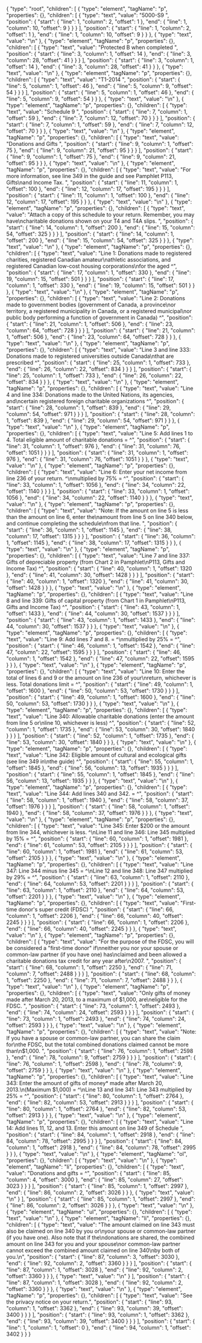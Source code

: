{
  "type": "root",
  "children": [
    {
      "type": "element",
      "tagName": "p",
      "properties": {},
      "children": [
        {
          "type": "text",
          "value": "5000-S9 ",
          "position": {
            "start": {
              "line": 1,
              "column": 2,
              "offset": 1
            },
            "end": {
              "line": 1,
              "column": 10,
              "offset": 9
            }
          }
        }
      ],
      "position": {
        "start": {
          "line": 1,
          "column": 2,
          "offset": 1
        },
        "end": {
          "line": 1,
          "column": 10,
          "offset": 9
        }
      }
    },
    {
      "type": "text",
      "value": "\n"
    },
    {
      "type": "element",
      "tagName": "p",
      "properties": {},
      "children": [
        {
          "type": "text",
          "value": "Protected B when completed ",
          "position": {
            "start": {
              "line": 3,
              "column": 1,
              "offset": 14
            },
            "end": {
              "line": 3,
              "column": 28,
              "offset": 41
            }
          }
        }
      ],
      "position": {
        "start": {
          "line": 3,
          "column": 1,
          "offset": 14
        },
        "end": {
          "line": 3,
          "column": 28,
          "offset": 41
        }
      }
    },
    {
      "type": "text",
      "value": "\n"
    },
    {
      "type": "element",
      "tagName": "p",
      "properties": {},
      "children": [
        {
          "type": "text",
          "value": "T1-2014 ",
          "position": {
            "start": {
              "line": 5,
              "column": 1,
              "offset": 46
            },
            "end": {
              "line": 5,
              "column": 9,
              "offset": 54
            }
          }
        }
      ],
      "position": {
        "start": {
          "line": 5,
          "column": 1,
          "offset": 46
        },
        "end": {
          "line": 5,
          "column": 9,
          "offset": 54
        }
      }
    },
    {
      "type": "text",
      "value": "\n"
    },
    {
      "type": "element",
      "tagName": "p",
      "properties": {},
      "children": [
        {
          "type": "text",
          "value": "Schedule 9 ",
          "position": {
            "start": {
              "line": 7,
              "column": 1,
              "offset": 59
            },
            "end": {
              "line": 7,
              "column": 12,
              "offset": 70
            }
          }
        }
      ],
      "position": {
        "start": {
          "line": 7,
          "column": 1,
          "offset": 59
        },
        "end": {
          "line": 7,
          "column": 12,
          "offset": 70
        }
      }
    },
    {
      "type": "text",
      "value": "\n"
    },
    {
      "type": "element",
      "tagName": "p",
      "properties": {},
      "children": [
        {
          "type": "text",
          "value": "Donations and Gifts ",
          "position": {
            "start": {
              "line": 9,
              "column": 1,
              "offset": 75
            },
            "end": {
              "line": 9,
              "column": 21,
              "offset": 95
            }
          }
        }
      ],
      "position": {
        "start": {
          "line": 9,
          "column": 1,
          "offset": 75
        },
        "end": {
          "line": 9,
          "column": 21,
          "offset": 95
        }
      }
    },
    {
      "type": "text",
      "value": "\n"
    },
    {
      "type": "element",
      "tagName": "p",
      "properties": {},
      "children": [
        {
          "type": "text",
          "value": "For more information, see line 349 in the guide and see Pamphlet P113, Gifts\nand Income Tax. ",
          "position": {
            "start": {
              "line": 11,
              "column": 1,
              "offset": 100
            },
            "end": {
              "line": 12,
              "column": 17,
              "offset": 195
            }
          }
        }
      ],
      "position": {
        "start": {
          "line": 11,
          "column": 1,
          "offset": 100
        },
        "end": {
          "line": 12,
          "column": 17,
          "offset": 195
        }
      }
    },
    {
      "type": "text",
      "value": "\n"
    },
    {
      "type": "element",
      "tagName": "p",
      "properties": {},
      "children": [
        {
          "type": "text",
          "value": "Attach a copy of this schedule to your return. Remember, you may have\ncharitable donations shown on your T4 and T4A slips. ",
          "position": {
            "start": {
              "line": 14,
              "column": 1,
              "offset": 200
            },
            "end": {
              "line": 15,
              "column": 54,
              "offset": 325
            }
          }
        }
      ],
      "position": {
        "start": {
          "line": 14,
          "column": 1,
          "offset": 200
        },
        "end": {
          "line": 15,
          "column": 54,
          "offset": 325
        }
      }
    },
    {
      "type": "text",
      "value": "\n"
    },
    {
      "type": "element",
      "tagName": "p",
      "properties": {},
      "children": [
        {
          "type": "text",
          "value": "Line 1: Donations made to registered charities, registered Canadian amateur\nathletic associations, and registered Canadian low-cost housing corporations\nfor the aged ^",
          "position": {
            "start": {
              "line": 17,
              "column": 1,
              "offset": 330
            },
            "end": {
              "line": 19,
              "column": 15,
              "offset": 501
            }
          }
        }
      ],
      "position": {
        "start": {
          "line": 17,
          "column": 1,
          "offset": 330
        },
        "end": {
          "line": 19,
          "column": 15,
          "offset": 501
        }
      }
    },
    {
      "type": "text",
      "value": "\n"
    },
    {
      "type": "element",
      "tagName": "p",
      "properties": {},
      "children": [
        {
          "type": "text",
          "value": "Line 2: Donations made to government bodies (government of Canada, a province\nor territory, a registered municipality in Canada, or a registered municipal\nor public body performing a function of government in Canada) ^",
          "position": {
            "start": {
              "line": 21,
              "column": 1,
              "offset": 506
            },
            "end": {
              "line": 23,
              "column": 64,
              "offset": 728
            }
          }
        }
      ],
      "position": {
        "start": {
          "line": 21,
          "column": 1,
          "offset": 506
        },
        "end": {
          "line": 23,
          "column": 64,
          "offset": 728
        }
      }
    },
    {
      "type": "text",
      "value": "\n"
    },
    {
      "type": "element",
      "tagName": "p",
      "properties": {},
      "children": [
        {
          "type": "text",
          "value": "Line 3 and line 333: Donations made to registered universities outside Canada\nthat are prescribed ^",
          "position": {
            "start": {
              "line": 25,
              "column": 1,
              "offset": 733
            },
            "end": {
              "line": 26,
              "column": 22,
              "offset": 834
            }
          }
        }
      ],
      "position": {
        "start": {
          "line": 25,
          "column": 1,
          "offset": 733
        },
        "end": {
          "line": 26,
          "column": 22,
          "offset": 834
        }
      }
    },
    {
      "type": "text",
      "value": "\n"
    },
    {
      "type": "element",
      "tagName": "p",
      "properties": {},
      "children": [
        {
          "type": "text",
          "value": "Line 4 and line 334: Donations made to the United Nations, its agencies, and\ncertain registered foreign charitable organizations ^",
          "position": {
            "start": {
              "line": 28,
              "column": 1,
              "offset": 839
            },
            "end": {
              "line": 29,
              "column": 54,
              "offset": 971
            }
          }
        }
      ],
      "position": {
        "start": {
          "line": 28,
          "column": 1,
          "offset": 839
        },
        "end": {
          "line": 29,
          "column": 54,
          "offset": 971
        }
      }
    },
    {
      "type": "text",
      "value": "\n"
    },
    {
      "type": "element",
      "tagName": "p",
      "properties": {},
      "children": [
        {
          "type": "text",
          "value": "Line 5: Add lines 1 to 4. Total eligible amount of charitable donations = ^",
          "position": {
            "start": {
              "line": 31,
              "column": 1,
              "offset": 976
            },
            "end": {
              "line": 31,
              "column": 76,
              "offset": 1051
            }
          }
        }
      ],
      "position": {
        "start": {
          "line": 31,
          "column": 1,
          "offset": 976
        },
        "end": {
          "line": 31,
          "column": 76,
          "offset": 1051
        }
      }
    },
    {
      "type": "text",
      "value": "\n"
    },
    {
      "type": "element",
      "tagName": "p",
      "properties": {},
      "children": [
        {
          "type": "text",
          "value": "Line 6: Enter your net income from line 236 of your return. ^\nmultiplied by 75% = ^",
          "position": {
            "start": {
              "line": 33,
              "column": 1,
              "offset": 1056
            },
            "end": {
              "line": 34,
              "column": 22,
              "offset": 1140
            }
          }
        }
      ],
      "position": {
        "start": {
          "line": 33,
          "column": 1,
          "offset": 1056
        },
        "end": {
          "line": 34,
          "column": 22,
          "offset": 1140
        }
      }
    },
    {
      "type": "text",
      "value": "\n"
    },
    {
      "type": "element",
      "tagName": "p",
      "properties": {},
      "children": [
        {
          "type": "text",
          "value": "Note: If the amount on line 5 is less than the amount on line 6, enter the\namount from line 5 on line 340 below, and continue completing the schedule\nfrom that line. ",
          "position": {
            "start": {
              "line": 36,
              "column": 1,
              "offset": 1145
            },
            "end": {
              "line": 38,
              "column": 17,
              "offset": 1315
            }
          }
        }
      ],
      "position": {
        "start": {
          "line": 36,
          "column": 1,
          "offset": 1145
        },
        "end": {
          "line": 38,
          "column": 17,
          "offset": 1315
        }
      }
    },
    {
      "type": "text",
      "value": "\n"
    },
    {
      "type": "element",
      "tagName": "p",
      "properties": {},
      "children": [
        {
          "type": "text",
          "value": "Line 7 and line 337: Gifts of depreciable property (from Chart 2 in Pamphlet\nP113, Gifts and Income Tax) ^",
          "position": {
            "start": {
              "line": 40,
              "column": 1,
              "offset": 1320
            },
            "end": {
              "line": 41,
              "column": 30,
              "offset": 1428
            }
          }
        }
      ],
      "position": {
        "start": {
          "line": 40,
          "column": 1,
          "offset": 1320
        },
        "end": {
          "line": 41,
          "column": 30,
          "offset": 1428
        }
      }
    },
    {
      "type": "text",
      "value": "\n"
    },
    {
      "type": "element",
      "tagName": "p",
      "properties": {},
      "children": [
        {
          "type": "text",
          "value": "Line 8 and line 339: Gifts of capital property (from Chart 1 in Pamphlet\nP113, Gifts and Income Tax) ^",
          "position": {
            "start": {
              "line": 43,
              "column": 1,
              "offset": 1433
            },
            "end": {
              "line": 44,
              "column": 30,
              "offset": 1537
            }
          }
        }
      ],
      "position": {
        "start": {
          "line": 43,
          "column": 1,
          "offset": 1433
        },
        "end": {
          "line": 44,
          "column": 30,
          "offset": 1537
        }
      }
    },
    {
      "type": "text",
      "value": "\n"
    },
    {
      "type": "element",
      "tagName": "p",
      "properties": {},
      "children": [
        {
          "type": "text",
          "value": "Line 9: Add lines 7 and 8. = ^\nmultiplied by 25% = ^",
          "position": {
            "start": {
              "line": 46,
              "column": 1,
              "offset": 1542
            },
            "end": {
              "line": 47,
              "column": 22,
              "offset": 1595
            }
          }
        }
      ],
      "position": {
        "start": {
          "line": 46,
          "column": 1,
          "offset": 1542
        },
        "end": {
          "line": 47,
          "column": 22,
          "offset": 1595
        }
      }
    },
    {
      "type": "text",
      "value": "\n"
    },
    {
      "type": "element",
      "tagName": "p",
      "properties": {},
      "children": [
        {
          "type": "text",
          "value": "Line 10: Enter the total of lines 6 and 9 or the amount on line 236 of your\nreturn, whichever is less. Total donations limit = ^",
          "position": {
            "start": {
              "line": 49,
              "column": 1,
              "offset": 1600
            },
            "end": {
              "line": 50,
              "column": 53,
              "offset": 1730
            }
          }
        }
      ],
      "position": {
        "start": {
          "line": 49,
          "column": 1,
          "offset": 1600
        },
        "end": {
          "line": 50,
          "column": 53,
          "offset": 1730
        }
      }
    },
    {
      "type": "text",
      "value": "\n"
    },
    {
      "type": "element",
      "tagName": "p",
      "properties": {},
      "children": [
        {
          "type": "text",
          "value": "Line 340: Allowable charitable donations (enter the amount from line 5 or\nline 10, whichever is less) ^",
          "position": {
            "start": {
              "line": 52,
              "column": 1,
              "offset": 1735
            },
            "end": {
              "line": 53,
              "column": 30,
              "offset": 1840
            }
          }
        }
      ],
      "position": {
        "start": {
          "line": 52,
          "column": 1,
          "offset": 1735
        },
        "end": {
          "line": 53,
          "column": 30,
          "offset": 1840
        }
      }
    },
    {
      "type": "text",
      "value": "\n"
    },
    {
      "type": "element",
      "tagName": "p",
      "properties": {},
      "children": [
        {
          "type": "text",
          "value": "Line 342: Eligible amount of cultural and ecological gifts (see line 349 in\nthe guide) ^",
          "position": {
            "start": {
              "line": 55,
              "column": 1,
              "offset": 1845
            },
            "end": {
              "line": 56,
              "column": 13,
              "offset": 1935
            }
          }
        }
      ],
      "position": {
        "start": {
          "line": 55,
          "column": 1,
          "offset": 1845
        },
        "end": {
          "line": 56,
          "column": 13,
          "offset": 1935
        }
      }
    },
    {
      "type": "text",
      "value": "\n"
    },
    {
      "type": "element",
      "tagName": "p",
      "properties": {},
      "children": [
        {
          "type": "text",
          "value": "Line 344: Add lines 340 and 342. = ^",
          "position": {
            "start": {
              "line": 58,
              "column": 1,
              "offset": 1940
            },
            "end": {
              "line": 58,
              "column": 37,
              "offset": 1976
            }
          }
        }
      ],
      "position": {
        "start": {
          "line": 58,
          "column": 1,
          "offset": 1940
        },
        "end": {
          "line": 58,
          "column": 37,
          "offset": 1976
        }
      }
    },
    {
      "type": "text",
      "value": "\n"
    },
    {
      "type": "element",
      "tagName": "p",
      "properties": {},
      "children": [
        {
          "type": "text",
          "value": "Line 345: Enter $200 or the amount from line 344, whichever is less. ^\nLine 11 and line 346: Line 345 multiplied by 15% = ^",
          "position": {
            "start": {
              "line": 60,
              "column": 1,
              "offset": 1981
            },
            "end": {
              "line": 61,
              "column": 53,
              "offset": 2105
            }
          }
        }
      ],
      "position": {
        "start": {
          "line": 60,
          "column": 1,
          "offset": 1981
        },
        "end": {
          "line": 61,
          "column": 53,
          "offset": 2105
        }
      }
    },
    {
      "type": "text",
      "value": "\n"
    },
    {
      "type": "element",
      "tagName": "p",
      "properties": {},
      "children": [
        {
          "type": "text",
          "value": "Line 347: Line 344 minus line 345 = ^\nLine 12 and line 348: Line 347 multiplied by 29% = ^",
          "position": {
            "start": {
              "line": 63,
              "column": 1,
              "offset": 2110
            },
            "end": {
              "line": 64,
              "column": 53,
              "offset": 2201
            }
          }
        }
      ],
      "position": {
        "start": {
          "line": 63,
          "column": 1,
          "offset": 2110
        },
        "end": {
          "line": 64,
          "column": 53,
          "offset": 2201
        }
      }
    },
    {
      "type": "text",
      "value": "\n"
    },
    {
      "type": "element",
      "tagName": "p",
      "properties": {},
      "children": [
        {
          "type": "text",
          "value": "First-time donor's super credit (FDSC) ",
          "position": {
            "start": {
              "line": 66,
              "column": 1,
              "offset": 2206
            },
            "end": {
              "line": 66,
              "column": 40,
              "offset": 2245
            }
          }
        }
      ],
      "position": {
        "start": {
          "line": 66,
          "column": 1,
          "offset": 2206
        },
        "end": {
          "line": 66,
          "column": 40,
          "offset": 2245
        }
      }
    },
    {
      "type": "text",
      "value": "\n"
    },
    {
      "type": "element",
      "tagName": "p",
      "properties": {},
      "children": [
        {
          "type": "text",
          "value": "For the purpose of the FDSC, you will be considered a \"first-time donor\" if\nneither you nor your spouse or common-law partner (if you have one) has\nclaimed and been allowed a charitable donations tax credit for any year after\n2007. ",
          "position": {
            "start": {
              "line": 68,
              "column": 1,
              "offset": 2250
            },
            "end": {
              "line": 71,
              "column": 7,
              "offset": 2488
            }
          }
        }
      ],
      "position": {
        "start": {
          "line": 68,
          "column": 1,
          "offset": 2250
        },
        "end": {
          "line": 71,
          "column": 7,
          "offset": 2488
        }
      }
    },
    {
      "type": "text",
      "value": "\n"
    },
    {
      "type": "element",
      "tagName": "p",
      "properties": {},
      "children": [
        {
          "type": "text",
          "value": "Only gifts of money made after March 20, 2013, to a maximum of $1,000, are\neligible for the FDSC. ",
          "position": {
            "start": {
              "line": 73,
              "column": 1,
              "offset": 2493
            },
            "end": {
              "line": 74,
              "column": 24,
              "offset": 2593
            }
          }
        }
      ],
      "position": {
        "start": {
          "line": 73,
          "column": 1,
          "offset": 2493
        },
        "end": {
          "line": 74,
          "column": 24,
          "offset": 2593
        }
      }
    },
    {
      "type": "text",
      "value": "\n"
    },
    {
      "type": "element",
      "tagName": "p",
      "properties": {},
      "children": [
        {
          "type": "text",
          "value": "Note: If you have a spouse or common-law partner, you can share the claim for\nthe FDSC, but the total combined donations claimed cannot be more than\n$1,000. ",
          "position": {
            "start": {
              "line": 76,
              "column": 1,
              "offset": 2598
            },
            "end": {
              "line": 78,
              "column": 9,
              "offset": 2759
            }
          }
        }
      ],
      "position": {
        "start": {
          "line": 76,
          "column": 1,
          "offset": 2598
        },
        "end": {
          "line": 78,
          "column": 9,
          "offset": 2759
        }
      }
    },
    {
      "type": "text",
      "value": "\n"
    },
    {
      "type": "element",
      "tagName": "p",
      "properties": {},
      "children": [
        {
          "type": "text",
          "value": "Line 343: Enter the amount of gifts of money* made after March 20, 2013.\n(Maximum $1,000) = ^\nLine 13 and line 341: Line 343 multiplied by 25% = ^",
          "position": {
            "start": {
              "line": 80,
              "column": 1,
              "offset": 2764
            },
            "end": {
              "line": 82,
              "column": 53,
              "offset": 2913
            }
          }
        }
      ],
      "position": {
        "start": {
          "line": 80,
          "column": 1,
          "offset": 2764
        },
        "end": {
          "line": 82,
          "column": 53,
          "offset": 2913
        }
      }
    },
    {
      "type": "text",
      "value": "\n"
    },
    {
      "type": "element",
      "tagName": "p",
      "properties": {},
      "children": [
        {
          "type": "text",
          "value": "Line 14: Add lines 11, 12, and 13. Enter this amount on line 349 of Schedule ",
          "position": {
            "start": {
              "line": 84,
              "column": 1,
              "offset": 2918
            },
            "end": {
              "line": 84,
              "column": 78,
              "offset": 2995
            }
          }
        }
      ],
      "position": {
        "start": {
          "line": 84,
          "column": 1,
          "offset": 2918
        },
        "end": {
          "line": 84,
          "column": 78,
          "offset": 2995
        }
      }
    },
    {
      "type": "text",
      "value": "\n"
    },
    {
      "type": "element",
      "tagName": "ol",
      "properties": {},
      "children": [
        {
          "type": "text",
          "value": "\n"
        },
        {
          "type": "element",
          "tagName": "li",
          "properties": {},
          "children": [
            {
              "type": "text",
              "value": "Donations and gifts = ^",
              "position": {
                "start": {
                  "line": 85,
                  "column": 4,
                  "offset": 3000
                },
                "end": {
                  "line": 85,
                  "column": 27,
                  "offset": 3023
                }
              }
            }
          ],
          "position": {
            "start": {
              "line": 85,
              "column": 1,
              "offset": 2997
            },
            "end": {
              "line": 86,
              "column": 2,
              "offset": 3026
            }
          }
        },
        {
          "type": "text",
          "value": "\n"
        }
      ],
      "position": {
        "start": {
          "line": 85,
          "column": 1,
          "offset": 2997
        },
        "end": {
          "line": 86,
          "column": 2,
          "offset": 3026
        }
      }
    },
    {
      "type": "text",
      "value": "\n"
    },
    {
      "type": "element",
      "tagName": "ul",
      "properties": {},
      "children": [
        {
          "type": "text",
          "value": "\n"
        },
        {
          "type": "element",
          "tagName": "li",
          "properties": {},
          "children": [
            {
              "type": "text",
              "value": "The amount claimed on line 343 must also be claimed on line 340 by you or\nyour spouse or common-law partner (if you have one). Also note that if the\ndonations are shared, the combined amount on line 343 for you and your spouse\nor common-law partner cannot exceed the combined amount claimed on line 340\nby both of you.\n",
              "position": {
                "start": {
                  "line": 87,
                  "column": 3,
                  "offset": 3030
                },
                "end": {
                  "line": 92,
                  "column": 2,
                  "offset": 3360
                }
              }
            }
          ],
          "position": {
            "start": {
              "line": 87,
              "column": 1,
              "offset": 3028
            },
            "end": {
              "line": 92,
              "column": 2,
              "offset": 3360
            }
          }
        },
        {
          "type": "text",
          "value": "\n"
        }
      ],
      "position": {
        "start": {
          "line": 87,
          "column": 1,
          "offset": 3028
        },
        "end": {
          "line": 92,
          "column": 2,
          "offset": 3360
        }
      }
    },
    {
      "type": "text",
      "value": "\n"
    },
    {
      "type": "element",
      "tagName": "p",
      "properties": {},
      "children": [
        {
          "type": "text",
          "value": "See the privacy notice on your return.",
          "position": {
            "start": {
              "line": 93,
              "column": 1,
              "offset": 3362
            },
            "end": {
              "line": 93,
              "column": 39,
              "offset": 3400
            }
          }
        }
      ],
      "position": {
        "start": {
          "line": 93,
          "column": 1,
          "offset": 3362
        },
        "end": {
          "line": 93,
          "column": 39,
          "offset": 3400
        }
      }
    }
  ],
  "position": {
    "start": {
      "line": 1,
      "column": 1,
      "offset": 0
    },
    "end": {
      "line": 94,
      "column": 1,
      "offset": 3402
    }
  }
}
